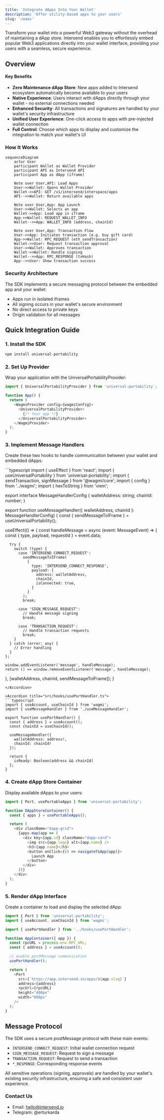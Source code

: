 ```yaml
---
title: 'Integrate dApps Into Your Wallet'
description: 'Offer utility-based apps to your users'
slug: '/waas'
---
```

Transform your wallet into a powerful Web3 gateway without the overhead of maintaining a dApp store. Intersend enables you to effortlessly embed popular Web3 applications directly into your wallet interface, providing your users with a seamless, secure experience.

## Overview

#### Key Benefits

- **Zero Maintenance dApp Store**: New apps added to Intersend ecosystem automatically become available to your users
- **Native Experience**: Users interact with dApps directly through your wallet - no external connections needed
- **Enhanced Security**: All transactions and signatures are handled by your wallet's security infrastructure
- **Unified User Experience**: One-click access to apps with pre-injected wallet connection
- **Full Control**: Choose which apps to display and customize the integration to match your wallet's UI

### How It Works

```mermaid
sequenceDiagram
    actor User
    participant Wallet as Wallet Provider
    participant API as Intersend API
    participant App as dApp (iframe)
    
    Note over User,API: Load Apps
    User->>Wallet: Opens Wallet Provider
    Wallet->>API: GET /v1/intersend/interspace/apps
    API-->>Wallet: Return available apps
    
    Note over User,App: App Launch
    User->>Wallet: Selects an app
    Wallet->>App: Load app in iframe
    App->>Wallet: REQUEST_WALLET_INFO
    Wallet-->>App: WALLET_INFO (address, chainId)
    
    Note over User,App: Transaction Flow
    User->>App: Initiates transaction (e.g. buy gift card)
    App->>Wallet: RPC_REQUEST (eth_sendTransaction)
    Wallet->>User: Request transaction approval
    User->>Wallet: Approves transaction
    Wallet->>Wallet: Handle signing
    Wallet-->>App: RPC_RESPONSE (txHash)
    App-->>User: Show transaction success
```

### Security Architecture

The SDK implements a secure messaging protocol between the embedded app and your wallet:

- Apps run in isolated iframes
- All signing occurs in your wallet's secure environment
- No direct access to private keys
- Origin validation for all messages


## Quick Integration Guide

### 1. Install the SDK
```bash
npm install universal-portability
```

### 2. Set Up Provider
Wrap your application with the UniversalPortabilityProvider:

```javascript
import { UniversalPortabilityProvider } from 'universal-portability';

function App() {
  return (
    <WagmiProvider config={wagmiConfig}>
      <UniversalPortabilityProvider>
        {/* Your app */}
      </UniversalPortabilityProvider>
    </WagmiProvider>
  );
}
```

### 3. Implement Message Handlers

Create these two hooks to handle communication between your wallet and embedded dApps:

<Accordion title="src/hooks/useMessageHandler.ts">
```typescript
import { useEffect } from 'react';
import { useUniversalPortability } from 'universal-portability';
import { sendTransaction, signMessage } from '@wagmi/core';
import { config } from '../wagmi';
import { hexToString } from 'viem';

export interface MessageHandlerConfig {
  walletAddress: string;
  chainId: number;
}

export function useMessageHandler({ walletAddress, chainId }: MessageHandlerConfig) {
  const { sendMessageToIFrame } = useUniversalPortability();

  useEffect(() => {
    const handleMessage = async (event: MessageEvent) => {
      const { type, payload, requestId } = event.data;

      try {
        switch (type) {
          case 'INTERSEND_CONNECT_REQUEST':
            sendMessageToIFrame(
              {
                type: 'INTERSEND_CONNECT_RESPONSE',
                payload: {
                  address: walletAddress,
                  chainId,
                  isConnected: true,
                }
              }
            );
            break;

          case 'SIGN_MESSAGE_REQUEST':
            // Handle message signing
            break;

          case 'TRANSACTION_REQUEST':
            // Handle transaction requests
            break;
        }
      } catch (error: any) {
        // Error handling
      }
    };

    window.addEventListener('message', handleMessage);
    return () => window.removeEventListener('message', handleMessage);
  }, [walletAddress, chainId, sendMessageToIFrame]);
}
```
</Accordion>

<Accordion title="src/hooks/usePortHandler.ts">
```typescript
import { useAccount, useChainId } from 'wagmi';
import { useMessageHandler } from './useMessageHandler';

export function usePortHandler() {
  const { address } = useAccount();
  const chainId = useChainId();

  useMessageHandler({
    walletAddress: address!,
    chainId: chainId!
  });

  return {
    isReady: Boolean(address && chainId)
  };
}
```
</Accordion>

### 4. Create dApp Store Container

Display available dApps to your users:

```typescript
import { Port, usePortableApps } from 'universal-portability';

function DAppStoreContainer() {
  const { apps } = usePortableApps();

  return (
    <div className="dapp-grid">
      {apps.map(app => (
        <div key={app.id} className="dapp-card">
          <img src={app.logo} alt={app.name} />
          <h3>{app.name}</h3>
          <button onClick={() => navigateToApp(app)}>
            Launch App
          </button>
        </div>
      ))}
    </div>
  );
}
```

### 5. Render dApp Interface

Create a container to load and display the selected dApp:

```typescript
import { Port } from 'universal-portability';
import { useAccount, useChainId } from 'wagmi';

import { usePortHandler } from '../hooks/usePortHandler';

function AppContainer({ app }) {
  const rpcURL = process.env.RPC_URL;
  const { address } = useAccount();

  // enable postMessage communication
  usePortHandler();

  return (
    <Port
      src={`https://app.intersend.io/apps/${app.slug}`}
      address={address}
      rpcUrl={rpcURL}
      height="400px"
      width="800px"
    />
  );
}
```

## Message Protocol

The SDK uses a secure postMessage protocol with these main events:

- `INTERSEND_CONNECT_REQUEST`: Initial wallet connection request
- `SIGN_MESSAGE_REQUEST`: Request to sign a message
- `TRANSACTION_REQUEST`: Request to send a transaction
- `*_RESPONSE`: Corresponding response events

All sensitive operations (signing, approvals) are handled by your wallet's existing security infrastructure, ensuring a safe and consistent user experience.

### Contact Us

- Email: hello@intersend.io
- Telegram: @erturkarda
